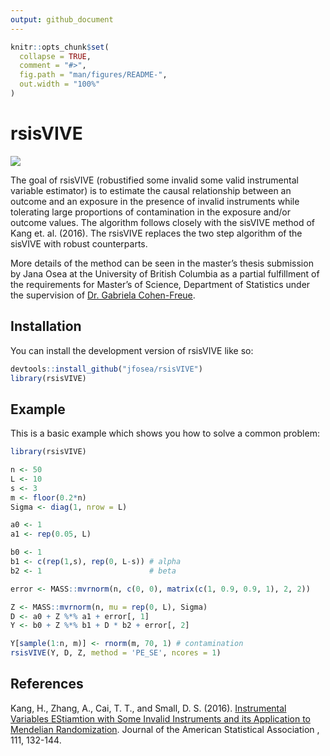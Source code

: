 ```yaml
---
output: github_document
---
```


<!-- README.md is generated from README.Rmd. Please edit that file -->

```r
knitr::opts_chunk$set(
  collapse = TRUE,
  comment = "#>",
  fig.path = "man/figures/README-",
  out.width = "100%"
)
```

# rsisVIVE

![](man/figures/logo.png)

The goal of rsisVIVE (robustified some invalid some valid instrumental variable estimator) is to estimate the causal relationship between an outcome and an exposure in the presence of invalid instruments while tolerating large proportions of contamination in the exposure and/or outcome values. The algorithm follows closely with the sisVIVE method of Kang et. al. (2016). The rsisVIVE replaces the two step algorithm of the sisVIVE with robust counterparts. 

More details of the method can be seen in the master's thesis submission by Jana Osea at the University of British Columbia as a partial fulfillment of the requirements for Master's of Science, Department of Statistics under the supervision of [Dr. Gabriela Cohen-Freue](https://gcohenfr.github.io/). 

## Installation

You can install the development version of rsisVIVE like so:

``` r
devtools::install_github("jfosea/rsisVIVE")
library(rsisVIVE)
```

## Example

This is a basic example which shows you how to solve a common problem:

```r
library(rsisVIVE)

n <- 50
L <- 10
s <- 3
m <- floor(0.2*n)
Sigma <- diag(1, nrow = L)

a0 <- 1
a1 <- rep(0.05, L)

b0 <- 1
b1 <- c(rep(1,s), rep(0, L-s)) # alpha
b2 <- 1                        # beta

error <- MASS::mvrnorm(n, c(0, 0), matrix(c(1, 0.9, 0.9, 1), 2, 2))

Z <- MASS::mvrnorm(n, mu = rep(0, L), Sigma)
D <- a0 + Z %*% a1 + error[, 1]
Y <- b0 + Z %*% b1 + D * b2 + error[, 2]

Y[sample(1:n, m)] <- rnorm(m, 70, 1) # contamination
rsisVIVE(Y, D, Z, method = 'PE_SE', ncores = 1)
```

## References

Kang, H., Zhang, A., Cai, T. T., and Small, D. S. (2016). [Instrumental Variables EStiamtion with Some Invalid Instruments and its Application to Mendelian Randomization](https://www.tandfonline.com/doi/full/10.1080/01621459.2014.994705). Journal of the American Statistical Association , 111, 132-144.
